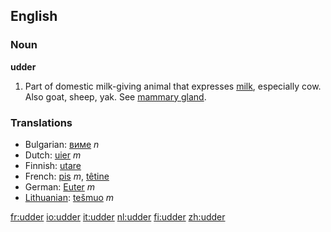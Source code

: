 ==English==

===Noun===
'''udder'''

# Part of domestic milk-giving animal that expresses [[milk]], especially cow.  Also goat, sheep, yak.  See [[mammary gland]].

===Translations===
*Bulgarian: [[виме]] ''n''
*Dutch: [[uier]] ''m''
*Finnish: [[utare]]
*French: [[pis]] ''m'', [[têtine]] 
*German: [[Euter]] ''m''
*[[Lithuanian]]: [[tešmuo]] ''m''

[[fr:udder]]
[[io:udder]]
[[it:udder]]
[[nl:udder]]
[[fi:udder]]
[[zh:udder]]